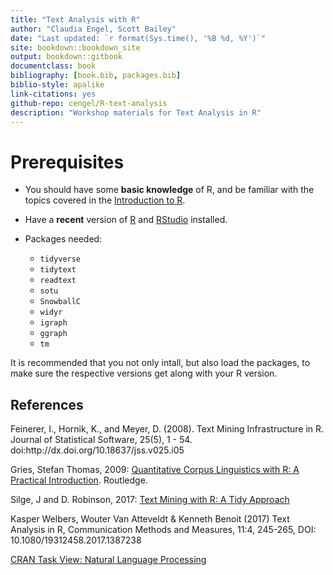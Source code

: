 ```yaml
--- 
title: "Text Analysis with R"
author: "Claudia Engel, Scott Bailey"
date: "Last updated: `r format(Sys.time(), '%B %d, %Y')`"
site: bookdown::bookdown_site
output: bookdown::gitbook
documentclass: book
bibliography: [book.bib, packages.bib]
biblio-style: apalike
link-citations: yes
github-repo: cengel/R-text-analysis
description: "Workshop materials for Text Analysis in R"
---
```



# Prerequisites {-}

- You should have some **basic knowledge** of R, and be familiar with the topics covered in the [Introduction to R](https://cengel.github.io/R-intro/).

- Have a **recent** version of [R](https://cran.r-project.org/) and [RStudio](https://www.rstudio.com/) installed. 

- Packages needed:
  - `tidyverse`
  - `tidytext`
  - `readtext`
  - `sotu`
  - `SnowballC`
  - `widyr`
  - `igraph`
  - `ggraph`
  - `tm`

It is recommended that you not only intall, but also load the packages, to make sure the respective versions get along with your R version.

## References  {-}

Feinerer, I., Hornik, K., and Meyer, D. (2008). Text Mining Infrastructure in R. Journal of Statistical Software, 25(5), 1 - 54. doi:http://dx.doi.org/10.18637/jss.v025.i05

Gries, Stefan Thomas, 2009: [Quantitative Corpus Linguistics with R: A Practical Introduction](http://www.stgries.info/research/qclwr/qclwr.html). Routledge.

Silge, J and D. Robinson, 2017: [Text Mining with R: A Tidy Approach](http://tidytextmining.com/)

Kasper Welbers, Wouter Van Atteveldt & Kenneth Benoit (2017) Text Analysis in R, Communication Methods and Measures, 11:4, 245-265, DOI: 10.1080/19312458.2017.1387238

[CRAN Task View: Natural Language Processing](https://CRAN.R-project.org/view=NaturalLanguageProcessing)
